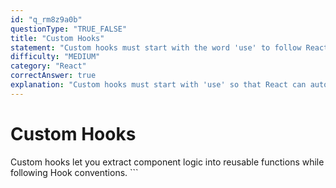 ```yaml
---
id: "q_rm8z9a0b"
questionType: "TRUE_FALSE"
title: "Custom Hooks"
statement: "Custom hooks must start with the word 'use' to follow React conventions."
difficulty: "MEDIUM"
category: "React"
correctAnswer: true
explanation: "Custom hooks must start with 'use' so that React can automatically check for violations of Hook rules."
---
```


# Custom Hooks

Custom hooks let you extract component logic into reusable functions while following Hook conventions.
\`\`\`
